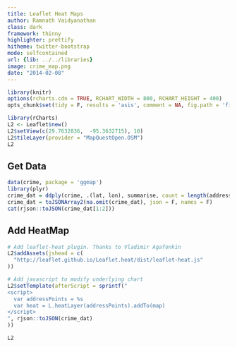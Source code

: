 ```yaml
---
title: Leaflet Heat Maps
author: Ramnath Vaidyanathan
class: dark
framework: thinny
highlighter: prettify
hitheme: twitter-bootstrap
mode: selfcontained
url: {lib: ../../libraries}
image: crime_map.png
date: "2014-02-08"
---
```


```r
library(knitr)
options(rcharts.cdn = TRUE, RCHART_WIDTH = 800, RCHART_HEIGHT = 400)
opts_chunk$set(tidy = F, results = 'asis', comment = NA, fig.path = 'fig/')
```


```r
library(rCharts)
L2 <- Leaflet$new()
L2$setView(c(29.7632836,  -95.3632715), 10)
L2$tileLayer(provider = "MapQuestOpen.OSM")
L2
```


## Get Data

```r
data(crime, package = 'ggmap')
library(plyr)
crime_dat = ddply(crime, .(lat, lon), summarise, count = length(address))
crime_dat = toJSONArray2(na.omit(crime_dat), json = F, names = F)
cat(rjson::toJSON(crime_dat[1:2]))
```

## Add HeatMap

```r
# Add leaflet-heat plugin. Thanks to Vladimir Agafonkin
L2$addAssets(jshead = c(
  "http://leaflet.github.io/Leaflet.heat/dist/leaflet-heat.js"
))

# Add javascript to modify underlying chart
L2$setTemplate(afterScript = sprintf("
<script>
  var addressPoints = %s
  var heat = L.heatLayer(addressPoints).addTo(map)           
</script>
", rjson::toJSON(crime_dat)
))

L2
```


<style>
  table.nofluid {width: auto; margin: 0 auto;}
  pre {margin-left: 0px;}
</style>




